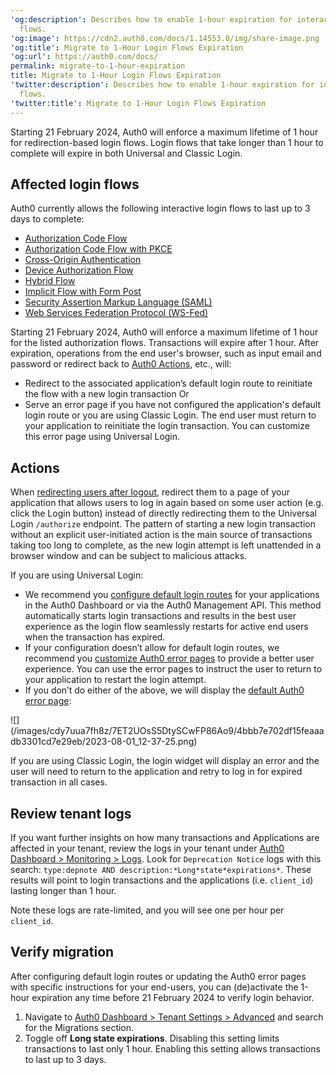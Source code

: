 ---
'og:description': Describes how to enable 1-hour expiration for interactive login
  flows.
'og:image': https://cdn2.auth0.com/docs/1.14553.0/img/share-image.png
'og:title': Migrate to 1-Hour Login Flows Expiration
'og:url': https://auth0.com/docs/
permalink: migrate-to-1-hour-expiration
title: Migrate to 1-Hour Login Flows Expiration
'twitter:description': Describes how to enable 1-hour expiration for interactive login
  flows.
'twitter:title': Migrate to 1-Hour Login Flows Expiration
---
Starting 21 February 2024, Auth0 will enforce a maximum lifetime of 1 hour for redirection-based login flows. Login flows that take longer than 1 hour to complete will expire in both Universal and Classic Login.

## Affected login flows

Auth0 currently allows the following interactive login flows to last up to 3 days to complete:

* [Authorization Code Flow](/docs/get-started/authentication-and-authorization-flow/authorization-code-flow)
* [Authorization Code Flow with PKCE](/docs/get-started/authentication-and-authorization-flow/authorization-code-flow-with-pkce)
* [Cross-Origin Authentication](/docs/authenticate/login/cross-origin-authentication)
* [Device Authorization Flow](/docs/get-started/authentication-and-authorization-flow/device-authorization-flow)
* [Hybrid Flow](/docs/get-started/authentication-and-authorization-flow/hybrid-flow)
* [Implicit Flow with Form Post](/docs/get-started/authentication-and-authorization-flow/implicit-flow-with-form-post)
* [Security Assertion Markup Language (SAML)](/docs/authenticate/protocols/saml)
* [Web Services Federation Protocol (WS-Fed)](/docs/authenticate/protocols/ws-fed-protocol)

Starting 21 February 2024, Auth0 will enforce a maximum lifetime of 1 hour for the listed <Tooltip tip="Authorization Flow: Authorization grant (or workflow) specified in the OAuth 2.0 framework." cta="View Glossary" href="/docs/glossary?term=authorization+flows">authorization flows</Tooltip>. Transactions will expire after 1 hour. After expiration, operations from the end user's browser, such as input email and password or redirect back to [Auth0 Actions](/docs/customize/actions), etc., will:

* Redirect to the associated application’s default login route to reinitiate the flow with a new login transaction
  Or
* Serve an error page if you have not configured the application's default login route or you are using Classic Login. The end user must return to your application to reinitiate the login transaction. You can customize this error page using <Tooltip tip="Universal Login: Your application redirects to Universal Login, hosted on Auth0's Authorization Server, to verify a user's identity." cta="View Glossary" href="/docs/glossary?term=Universal+Login">Universal Login</Tooltip>.

## Actions

When [redirecting users after logout](/docs/customize/actions/explore-triggers/signup-and-login-triggers/login-trigger/redirect-with-actions), redirect them to a page of your application that allows users to log in again based on some user action (e.g. click the Login button) instead of directly redirecting them to the Universal Login `/authorize` endpoint. The pattern of starting a new login transaction without an explicit user-initiated action is the main source of transactions taking too long to complete, as the new login attempt is left unattended in a browser window and can be subject to malicious attacks.

If you are using Universal Login:

* We recommend you [configure default login routes](/docs/authenticate/login/auth0-universal-login/configure-default-login-routes) for your applications in the <Tooltip tip="Auth0 Dashboard: Auth0's main product to configure your services." cta="View Glossary" href="/docs/glossary?term=Auth0+Dashboard">Auth0 Dashboard</Tooltip> or via the Auth0 <Tooltip tip="Management API: A product to allow customers to perform administrative tasks." cta="View Glossary" href="/docs/glossary?term=Management+API">Management API</Tooltip>. This method automatically starts login transactions and results in the best user experience as the login flow seamlessly restarts for active end users when the transaction has expired.
* If your configuration doesn’t allow for default login routes, we recommend you [customize Auth0 error pages](/docs/customize/login-pages/custom-error-pages) to provide a better user experience. You can use the error pages to instruct the user to return to your application to restart the login attempt.
* If you don’t do either of the above, we will display the [default Auth0 error page](/docs/authenticate/login/auth0-universal-login/error-pages):

<Frame>![](/images/cdy7uua7fh8z/7ET2UOsS5DtySCwFP86Ao9/4bbb7e702df15feaaadb3301cd7e29eb/2023-08-01_12-37-25.png)</Frame>

If you are using Classic Login, the login widget will display an error and the user will need to return to the application and retry to log in for expired transaction in all cases.

## Review tenant logs

If you want further insights on how many transactions and Applications are affected in your tenant, review the logs in your tenant under [Auth0 Dashboard > Monitoring > Logs](https://manage.auth0.com/#/monitoring/logs). Look for `Deprecation Notice` logs with this search: `type:depnote AND description:*Long*state*expirations*`. These results will point to login transactions and the applications (i.e. `client_id`) lasting longer than 1 hour.

Note these logs are rate-limited, and you will see one per hour per `client_id`.

## Verify migration

After configuring default login routes or updating the Auth0 error pages with specific instructions for your end-users, you can (de)activate the 1-hour expiration any time before 21 February 2024 to verify login behavior.

1. Navigate to [Auth0 Dashboard > Tenant Settings > Advanced](https://manage.auth0.com/#/tenant/advanced) and search for the Migrations section.
2. Toggle off **Long state expirations**. Disabling this setting limits transactions to last only 1 hour. Enabling this setting allows transactions to last up to 3 days.